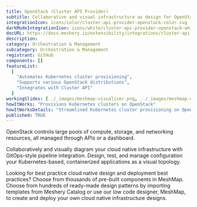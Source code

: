 ```yaml
---
title: OpenStack (Cluster API Provider)
subtitle: Collaborative and visual infrastructure as design for OpenStack (Cluster API Provider)
integrationIcon: icons/color/cluster-api-provider-openstack-color.svg
darkModeIntegrationIcon: icons/white/cluster-api-provider-openstack-white.svg
docURL: https://docs.meshery.io/extensibility/integrations/cluster-api-provider-openstack
description:
category: Orchestration & Management
subcategory: Orchestration & Management
registrant: GitHub
components: []
featureList:
  [
    "Automates Kubernetes cluster provisioning",
    "Supports various OpenStack distributions",
    "Integrates with Cluster API"
  ]
workingSlides: [../_images/meshmap-visualizer.png, ../_images/meshmap-designer.png]
howItWorks: "Provisions Kubernetes clusters on OpenStack"
howItWorksDetails: "Streamlined Kubernetes cluster provisioning on OpenStack"
published: TRUE
---
```


<p>
  OpenStack controls large pools of compute, storage, and networking resources, all managed through
  APIs or a dashboard.
</p>
<p>
  Collaboratively and visually diagram your cloud native infrastructure with GitOps-style pipeline
  integration. Design, test, and manage configuration your Kubernetes-based, containerized
  applications as a visual topology.
</p>
<p>
  Looking for best practice cloud native design and deployment best practices? Choose from thousands
  of pre-built components in MeshMap. Choose from hundreds of ready-made design patterns by
  importing templates from Meshery Catalog or use our low code designer, MeshMap, to create and
  deploy your own cloud native infrastructure designs.
</p>
